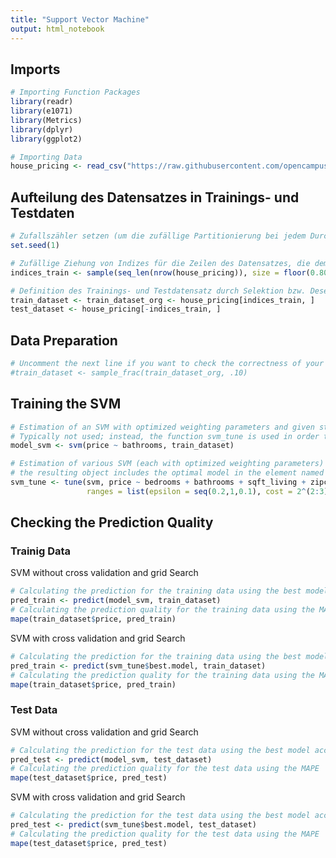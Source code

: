 ```yaml
---
title: "Support Vector Machine"
output: html_notebook
---
```



## Imports

```r
# Importing Function Packages
library(readr)
library(e1071)
library(Metrics)
library(dplyr)
library(ggplot2)

# Importing Data
house_pricing <- read_csv("https://raw.githubusercontent.com/opencampus-sh/sose20-datascience/master/house_pricing_test.csv")
```


## Aufteilung des Datensatzes in Trainings- und Testdaten

```r
# Zufallszähler setzen (um die zufällige Partitionierung bei jedem Durchlauf gleich zu halten)
set.seed(1)

# Zufällige Ziehung von Indizes für die Zeilen des Datensatzes, die dem Traininsdatensatz zugeordnet werden
indices_train <- sample(seq_len(nrow(house_pricing)), size = floor(0.80 * nrow(house_pricing)))

# Definition des Trainings- und Testdatensatz durch Selektion bzw. Deselektion der entsprechenden Datenzeilen
train_dataset <- train_dataset_org <- house_pricing[indices_train, ]
test_dataset <- house_pricing[-indices_train, ]
```


## Data Preparation

```r
# Uncomment the next line if you want to check the correctness of your following code for the svm estimation with a small (and computationally fast) part of the training data set
#train_dataset <- sample_frac(train_dataset_org, .10)
```


## Training the SVM

```r
# Estimation of an SVM with optimized weighting parameters and given standard hyper parameters
# Typically not used; instead, the function svm_tune is used in order to also get a model with optimized hyper parameters
model_svm <- svm(price ~ bathrooms, train_dataset)
```

```r
# Estimation of various SVM (each with optimized weighting parameters) using systematically varied hyper parameters (typically called 'grid search' approach) and cross validation
# the resulting object includes the optimal model in the element named 'best.model'
svm_tune <- tune(svm, price ~ bedrooms + bathrooms + sqft_living + zipcode, data=train_dataset,
                 ranges = list(epsilon = seq(0.2,1,0.1), cost = 2^(2:3))) #FRAGE: Was machen mit Ranges?
```


## Checking the Prediction Quality


### Trainig Data

SVM without cross validation and grid Search
```r
# Calculating the prediction for the training data using the best model according to the grid search
pred_train <- predict(model_svm, train_dataset)
# Calculating the prediction quality for the training data using the MAPE
mape(train_dataset$price, pred_train)

```

SVM with cross validation and grid Search
```r
# Calculating the prediction for the training data using the best model according to the grid search
pred_train <- predict(svm_tune$best.model, train_dataset)
# Calculating the prediction quality for the training data using the MAPE
mape(train_dataset$price, pred_train)
```

### Test Data

SVM without cross validation and grid Search
```r
# Calculating the prediction for the test data using the best model according to the grid search
pred_test <- predict(model_svm, test_dataset)
# Calculating the prediction quality for the test data using the MAPE
mape(test_dataset$price, pred_test)
```

SVM with cross validation and grid Search
```r
# Calculating the prediction for the test data using the best model according to the grid search
pred_test <- predict(svm_tune$best.model, test_dataset)
# Calculating the prediction quality for the test data using the MAPE
mape(test_dataset$price, pred_test)
```

